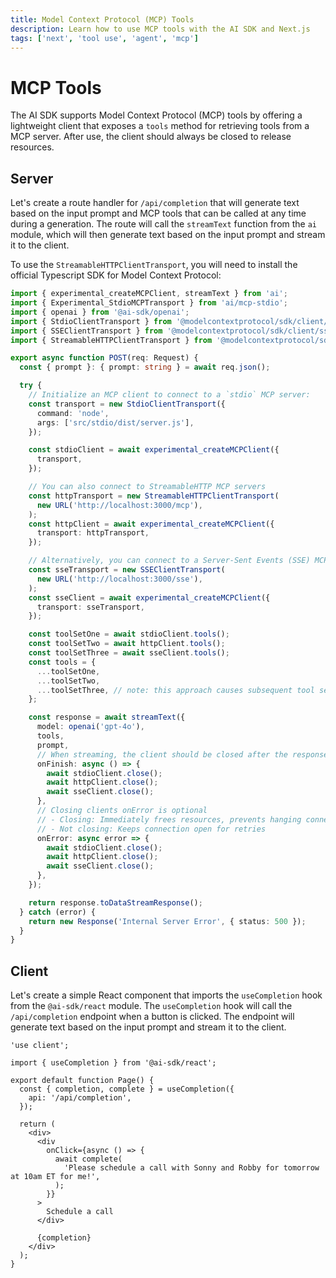 ```yaml
---
title: Model Context Protocol (MCP) Tools
description: Learn how to use MCP tools with the AI SDK and Next.js
tags: ['next', 'tool use', 'agent', 'mcp']
---
```


# MCP Tools

The AI SDK supports Model Context Protocol (MCP) tools by offering a lightweight client that exposes a `tools` method for retrieving tools from a MCP server. After use, the client should always be closed to release resources.

## Server

Let's create a route handler for `/api/completion` that will generate text based on the input prompt and MCP tools that can be called at any time during a generation. The route will call the `streamText` function from the `ai` module, which will then generate text based on the input prompt and stream it to the client.

To use the `StreamableHTTPClientTransport`, you will need to install the official Typescript SDK for Model Context Protocol:

<Snippet text="pnpm install @modelcontextprotocol/sdk" />

```ts filename="app/api/completion/route.ts"
import { experimental_createMCPClient, streamText } from 'ai';
import { Experimental_StdioMCPTransport } from 'ai/mcp-stdio';
import { openai } from '@ai-sdk/openai';
import { StdioClientTransport } from '@modelcontextprotocol/sdk/client/stdio.js';
import { SSEClientTransport } from '@modelcontextprotocol/sdk/client/sse.js';
import { StreamableHTTPClientTransport } from '@modelcontextprotocol/sdk/client/streamableHttp.js';

export async function POST(req: Request) {
  const { prompt }: { prompt: string } = await req.json();

  try {
    // Initialize an MCP client to connect to a `stdio` MCP server:
    const transport = new StdioClientTransport({
      command: 'node',
      args: ['src/stdio/dist/server.js'],
    });

    const stdioClient = await experimental_createMCPClient({
      transport,
    });

    // You can also connect to StreamableHTTP MCP servers
    const httpTransport = new StreamableHTTPClientTransport(
      new URL('http://localhost:3000/mcp'),
    );
    const httpClient = await experimental_createMCPClient({
      transport: httpTransport,
    });

    // Alternatively, you can connect to a Server-Sent Events (SSE) MCP server:
    const sseTransport = new SSEClientTransport(
      new URL('http://localhost:3000/sse'),
    );
    const sseClient = await experimental_createMCPClient({
      transport: sseTransport,
    });

    const toolSetOne = await stdioClient.tools();
    const toolSetTwo = await httpClient.tools();
    const toolSetThree = await sseClient.tools();
    const tools = {
      ...toolSetOne,
      ...toolSetTwo,
      ...toolSetThree, // note: this approach causes subsequent tool sets to override tools with the same name
    };

    const response = await streamText({
      model: openai('gpt-4o'),
      tools,
      prompt,
      // When streaming, the client should be closed after the response is finished:
      onFinish: async () => {
        await stdioClient.close();
        await httpClient.close();
        await sseClient.close();
      },
      // Closing clients onError is optional
      // - Closing: Immediately frees resources, prevents hanging connections
      // - Not closing: Keeps connection open for retries
      onError: async error => {
        await stdioClient.close();
        await httpClient.close();
        await sseClient.close();
      },
    });

    return response.toDataStreamResponse();
  } catch (error) {
    return new Response('Internal Server Error', { status: 500 });
  }
}
```

## Client

Let's create a simple React component that imports the `useCompletion` hook from the `@ai-sdk/react` module. The `useCompletion` hook will call the `/api/completion` endpoint when a button is clicked. The endpoint will generate text based on the input prompt and stream it to the client.

```tsx filename="app/page.tsx"
'use client';

import { useCompletion } from '@ai-sdk/react';

export default function Page() {
  const { completion, complete } = useCompletion({
    api: '/api/completion',
  });

  return (
    <div>
      <div
        onClick={async () => {
          await complete(
            'Please schedule a call with Sonny and Robby for tomorrow at 10am ET for me!',
          );
        }}
      >
        Schedule a call
      </div>

      {completion}
    </div>
  );
}
```
